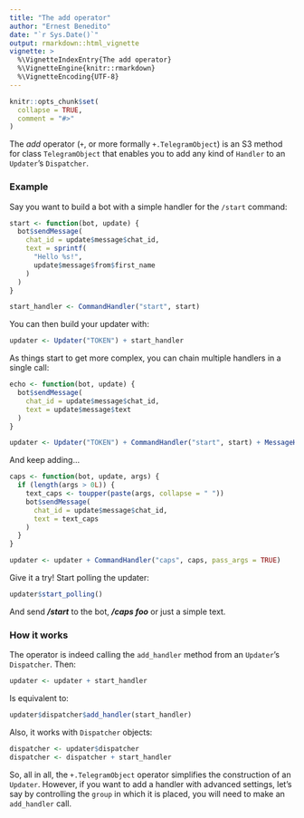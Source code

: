 ```yaml
---
title: "The add operator"
author: "Ernest Benedito"
date: "`r Sys.Date()`"
output: rmarkdown::html_vignette
vignette: >
  %\VignetteIndexEntry{The add operator}
  %\VignetteEngine{knitr::rmarkdown}
  %\VignetteEncoding{UTF-8}
---
```


```r
knitr::opts_chunk$set(
  collapse = TRUE,
  comment = "#>"
)
```

The *add* operator (`+`, or more formally `+.TelegramObject`) is an S3 method for class `TelegramObject` that enables you to add any kind of `Handler` to an `Updater`'s `Dispatcher`.

### Example

Say you want to build a bot with a simple handler for the `/start` command:

```r
start <- function(bot, update) {
  bot$sendMessage(
    chat_id = update$message$chat_id,
    text = sprintf(
      "Hello %s!",
      update$message$from$first_name
    )
  )
}

start_handler <- CommandHandler("start", start)
```

You can then build your updater with:

```r
updater <- Updater("TOKEN") + start_handler
```

As things start to get more complex, you can chain multiple handlers in a single call:

```r
echo <- function(bot, update) {
  bot$sendMessage(
    chat_id = update$message$chat_id,
    text = update$message$text
  )
}

updater <- Updater("TOKEN") + CommandHandler("start", start) + MessageHandler(echo, MessageFilters$text)
```

And keep adding...

```r
caps <- function(bot, update, args) {
  if (length(args > 0L)) {
    text_caps <- toupper(paste(args, collapse = " "))
    bot$sendMessage(
      chat_id = update$message$chat_id,
      text = text_caps
    )
  }
}

updater <- updater + CommandHandler("caps", caps, pass_args = TRUE)
```

Give it a try! Start polling the updater:

```r
updater$start_polling()
```

And send ***/start*** to the bot, ***/caps foo*** or just a simple text.

### How it works

The operator is indeed calling the `add_handler` method from an `Updater`'s `Dispatcher`. Then:

```r
updater <- updater + start_handler
```

Is equivalent to:

```r
updater$dispatcher$add_handler(start_handler)
```

Also, it works with `Dispatcher` objects:

```r
dispatcher <- updater$dispatcher
dispatcher <- dispatcher + start_handler
```

So, all in all, the `+.TelegramObject` operator simplifies the construction of an `Updater`. However, if you want to add a handler with advanced settings, let's say by controlling the `group` in which it is placed, you will need to make an `add_handler` call.
